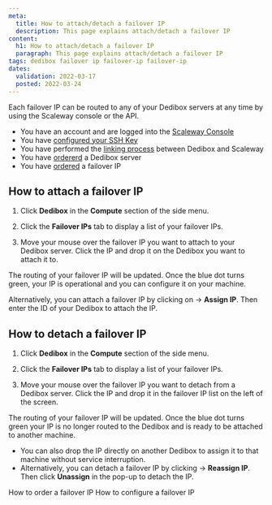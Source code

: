 ```yaml
---
meta:
  title: How to attach/detach a failover IP
  description: This page explains attach/detach a failover IP
content:
  h1: How to attach/detach a failover IP
  paragraph: This page explains attach/detach a failover IP
tags: dedibox failover ip failover-ip failover-ip
dates:
  validation: 2022-03-17
  posted: 2022-03-24
---
```


Each failover IP can be routed to any of your Dedibox servers at any time by using the Scaleway console or the API.

<Message type="requirement">

  - You have an account and are logged into the [Scaleway Console](https://console.scaleway.com) 
  - You have [configured your SSH Key](/console/my-project/how-to/create-ssh-key)
  - You have performed the [linking process](/compute/dedibox/how-to/link-dedibox-account/) between Dedibox and Scaleway
  - You have [ordererd](/compute/dedibox/how-to/order-dedibox) a Dedibox server
  - You have [ordered](/compute/dedibox/how-to/order-failover-ip/) a failover IP

</Message>

## How to attach a failover IP

1. Click **Dedibox** in the **Compute** section of the side menu.

2. Click the **Failover IPs** tab to display a list of your failover IPs.

3. Move your mouse over the failover IP you want to attach to your Dedibox server. Click the IP and drop it on the Dedibox you want to attach it to.

    <Lightbox src="scaleway-dragndrop-failover-ip.gif" alt="" />

The routing of your failover IP will be updated. Once the blue dot turns green, your IP is operational and you can configure it on your machine.

<Message type="tip">

Alternatively, you can attach a failover IP by clicking on <Icon name="more" /> -> **Assign IP**. Then enter the ID of your Dedibox to attach the IP.

</Message>

## How to detach a failover IP 

1. Click **Dedibox** in the **Compute** section of the side menu.

2. Click the **Failover IPs** tab to display a list of your failover IPs.

3. Move your mouse over the failover IP you want to detach from a Dedibox server. Click the IP and drop it in the failover IP list on the left of the screen.

The routing of your failover IP will be updated. Once the blue dot turns green your IP is no longer routed to the Dedibox and is ready to be attached to another machine.

<Message type="tip">

* You can also drop the IP directly on another Dedibox to assign it to that machine without service interruption.
* Alternatively, you can detach a failover IP by clicking <Icon name="more" /> -> **Reassign IP**. Then click **Unassign** in the pop-up to detach the IP.

</Message>

 <Navigation title="See Also">
  <PreviousButton to="/compute/dedibox/how-to/order-failover-ip">How to order a failover IP</PreviousButton>
  <NextButton to="/compute/dedibox/how-to/configure-failover-ip">How to configure a failover IP</NextButton>
</Navigation>
